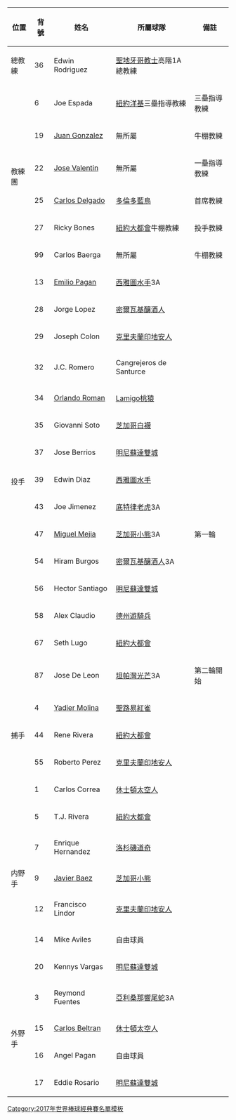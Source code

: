 {| class="wikitable"
|-
!位置!!背號!!姓名!!所屬球隊!!備註
|-
|總教練||36||Edwin Rodriguez||{{Flagicon|USA}} [[聖地牙哥教士]]高階1A總教練||
|-
|rowspan="6"|教練團||6||Joe Espada||{{Flagicon|USA}} [[紐約洋基]]三壘指導教練||三壘指導教練
|-
|19||[[璜·岡薩雷茲|Juan Gonzalez]]||無所屬||牛棚教練
|-
|22||[[何塞·瓦倫汀|Jose Valentin]]||無所屬||一壘指導教練
|-
|25||[[卡洛斯·戴加多|Carlos Delgado]]||{{Flagicon|CAN}} [[多倫多藍鳥]]||首席教練
|-
|27||Ricky Bones||{{Flagicon|USA}} [[紐約大都會]]牛棚教練||投手教練
|-
|99||Carlos Baerga||無所屬||牛棚教練
|-
|rowspan="15"|投手||13||[[艾米里歐·帕岡|Emilio Pagan]]||{{Flagicon|USA}} [[西雅圖水手]]3A||
|-
|28||Jorge Lopez||{{Flagicon|USA}} [[密爾瓦基釀酒人]]||
|-
|29||Joseph Colon||{{Flagicon|USA}} [[克里夫蘭印地安人]]||
|-
|32||J.C. Romero||{{Flagicon|PUR}} Cangrejeros de Santurce||
|-
|34||[[奧蘭多·羅曼|Orlando Roman]]||{{Flagicon|TWN}} [[Lamigo桃猿]]||
|-
|35||Giovanni Soto||{{Flagicon|USA}} [[芝加哥白襪]]||
|-
|37||Jose Berrios||{{Flagicon|USA}} [[明尼蘇達雙城]]||
|-
|39||Edwin Diaz||{{Flagicon|USA}} [[西雅圖水手]]||
|-
|43||Joe Jimenez||{{Flagicon|USA}} [[底特律老虎]]3A||
|-
|47||[[米格爾·梅希亞|Miguel Mejia]]||{{Flagicon|USA}} [[芝加哥小熊]]3A||第一輪
|-
|54||Hiram Burgos||{{Flagicon|USA}} [[密爾瓦基釀酒人]]3A||
|-
|56||Hector Santiago||{{Flagicon|USA}} [[明尼蘇達雙城]]||
|-
|58||Alex Claudio||{{Flagicon|USA}} [[德州遊騎兵]]||
|-
|67||Seth Lugo||{{Flagicon|USA}} [[紐約大都會]]||
|-
|87||Jose De Leon||{{Flagicon|USA}} [[坦帕灣光芒]]3A||第二輪開始
|-
|rowspan="3"|捕手||4||[[雅迪爾·莫里納|Yadier Molina]]||{{Flagicon|USA}} [[聖路易紅雀]]||
|-
|44||Rene Rivera||{{Flagicon|USA}} [[紐約大都會]]||
|-
|55||Roberto Perez||{{Flagicon|USA}} [[克里夫蘭印地安人]]||
|-
|rowspan="7"|内野手||1||Carlos Correa||{{Flagicon|USA}} [[休士頓太空人]]||
|-
|5||T.J. Rivera||{{Flagicon|USA}} [[紐約大都會]]||
|-
|7||Enrique Hernandez||{{Flagicon|USA}} [[洛杉磯道奇]]||
|-
|9||[[哈維爾·巴耶茲|Javier Baez]]||{{Flagicon|USA}} [[芝加哥小熊]]||
|-
|12||Francisco Lindor||{{Flagicon|USA}} [[克里夫蘭印地安人]]||
|-
|14||Mike Aviles||自由球員||
|-
|20||Kennys Vargas||{{Flagicon|USA}} [[明尼蘇達雙城]]||
|-
|rowspan="4"|外野手||3||Reymond Fuentes||{{Flagicon|USA}} [[亞利桑那響尾蛇]]3A||
|-
|15||[[卡洛斯·貝爾川|Carlos Beltran]]||{{Flagicon|USA}} [[休士頓太空人]]||
|-
|16||Angel Pagan||自由球員||
|-
|17||Eddie Rosario||{{Flagicon|USA}} [[明尼蘇達雙城]]||
|}<noinclude>
[[Category:2017年世界棒球經典賽名單模板]]
</noinclude>
